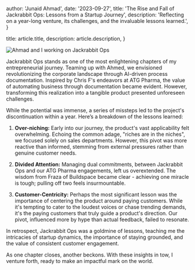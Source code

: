 
  author: 'Junaid Ahmad',
  date: '2023-09-27',
  title: 'The Rise and Fall of Jackrabbit Ops: Lessons from a Startup Journey',
  description:
    'Reflecting on a year-long venture, its challenges, and the invaluable lessons learned.',
}

  title: article.title,
  description: article.description,
}


<Image src={workingPhoto} alt="Ahmad and I working on Jackrabbit Ops" />

Jackrabbit Ops stands as one of the most enlightening chapters of my entrepreneurial journey. Teaming up with Ahmed, we envisioned revolutionizing the corporate landscape through AI-driven process documentation. Inspired by Chris F's endeavors at ATG Pharma, the value of automating business through documentation became evident. However, transforming this realization into a tangible product presented unforeseen challenges.

While the potential was immense, a series of missteps led to the project's discontinuation within a year. Here’s a breakdown of the lessons learned:

1. **Over-niching:** Early into our journey, the product's vast applicability felt overwhelming. Echoing the common adage, "riches are in the niches", we focused solely on sales departments. However, this pivot was more reactive than informed, stemming from external pressures rather than genuine customer needs.

2. **Divided Attention:** Managing dual commitments, between Jackrabbit Ops and our ATG Pharma engagements, left us overextended. The wisdom from Fraza of Buildspace became clear - achieving one miracle is tough; pulling off two feels insurmountable.

3. **Customer-Centricity:** Perhaps the most significant lesson was the importance of centering the product around paying customers. While it's tempting to cater to the loudest voices or chase trending demands, it's the paying customers that truly guide a product's direction. Our pivot, influenced more by hype than actual feedback, failed to resonate.

In retrospect, Jackrabbit Ops was a goldmine of lessons, teaching me the intricacies of startup dynamics, the importance of staying grounded, and the value of consistent customer engagement.

As one chapter closes, another beckons. With these insights in tow, I venture forth, ready to make an impactful mark on the world.
